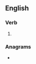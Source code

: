 ==English==

===Verb===
{{head|en|verb form}}

# {{present participle of|en|overrun|nocat=1}}

===Anagrams===
* {{anagrams|en|a=eginnnorruv|running over}}